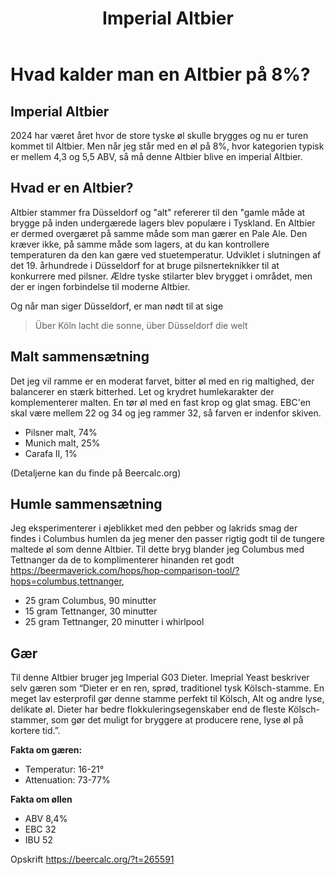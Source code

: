 ﻿---
published: 2024-09-13
title: Imperial Altbier
slug: batch-242-imperial-altbier
summary: la la la
---


# Hvad kalder man en Altbier på 8%?
## Imperial Altbier
2024 har været året hvor de store tyske øl skulle brygges og nu er turen kommet til Altbier. Men når jeg står med en øl på 8%, hvor kategorien typisk er mellem 4,3 og 5,5 ABV, så må denne Altbier blive en imperial Altbier.

## Hvad er en Altbier?
Altbier stammer fra Düsseldorf og "alt" refererer til den "gamle måde at brygge på inden undergærede lagers blev populære i Tyskland.
En Altbier er dermed overgæret på samme måde som man gærer en Pale Ale. Den kræver ikke, på samme måde som lagers, at du kan kontrollere temperaturen da den kan gære ved stuetemperatur.
Udviklet i slutningen af ​​det 19. århundrede i Düsseldorf for at bruge pilsnerteknikker til at konkurrere med pilsner. Ældre tyske stilarter blev brygget i området, men der er ingen forbindelse til moderne Altbier.

Og når man siger Düsseldorf, er man nødt til at sige

> Über Köln lacht die sonne, über Düsseldorf die welt

## Malt sammensætning
Det jeg vil ramme er en moderat farvet, bitter øl med en rig maltighed, der balancerer en stærk bitterhed. Let og krydret humlekarakter der komplementerer malten. En tør øl med en fast krop og glat smag.
EBC'en skal være mellem 22 og 34 og jeg rammer 32, så farven er indenfor skiven.

- Pilsner malt, 74%
- Munich malt, 25%
- Carafa II, 1%

(Detaljerne kan du finde på Beercalc.org)

## Humle sammensætning
Jeg eksperimenterer i øjeblikket med den pebber og lakrids smag der findes i Columbus humlen da jeg mener den passer rigtig godt til de tungere maltede øl som denne Altbier.
Til dette bryg blander jeg Columbus med Tettnanger da de to komplimenterer hinanden ret godt https://beermaverick.com/hops/hop-comparison-tool/?hops=columbus,tettnanger,

- 25 gram Columbus, 90 minutter
- 15 gram Tettnanger, 30 minutter
- 25 gram Tettnanger, 20 minutter i whirlpool

## Gær
Til denne Altbier bruger jeg Imperial G03 Dieter. Imeprial Yeast beskriver selv gæren som “Dieter er en ren, sprød, traditionel tysk Kölsch-stamme. En meget lav esterprofil gør denne stamme perfekt til Kölsch, Alt og andre lyse, delikate øl. Dieter har bedre flokkuleringsegenskaber end de fleste Kölsch-stammer, som gør det muligt for bryggere at producere rene, lyse øl på kortere tid.”.

**Fakta om gæren:**
- Temperatur: 16-21°
- Attenuation: 73-77%

**Fakta om øllen**
- ABV 8,4%
- EBC 32
- IBU 52

Opskrift https://beercalc.org/?t=265591
